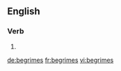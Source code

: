 
==English==

===Verb===
{{head|en|verb form}}

# {{en-third-person singular of|begrime}}

[[de:begrimes]]
[[fr:begrimes]]
[[vi:begrimes]]
